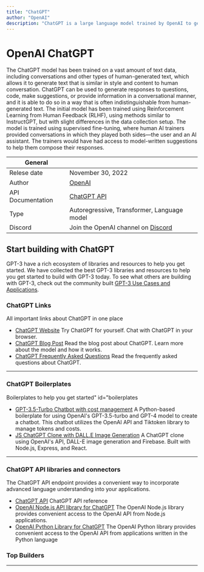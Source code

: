 ```yaml
---
title: "ChatGPT"
author: "OpenAI"
description: "ChatGPT is a large language model trained by OpenAI to generate human-like text in a conversational style. It is a variant of the GPT-3 model, which was specifically designed to be used to generate text in response to user input."
---
```


# OpenAI ChatGPT

The ChatGPT model has been trained on a vast amount of text data, including conversations and other types of human-generated text, 
which allows it to generate text that is similar in style and content to human conversation. ChatGPT can be used to generate responses 
to questions, code, make suggestions, or provide information in a conversational manner, and it is able to do so in a way that is often 
indistinguishable from human-generated text. The initial model has been trained using Reinforcement Learning from Human Feedback (RLHF), 
using methods similar to InstructGPT, but with slight differences in the data collection setup. The model is trained using supervised 
fine-tuning, where human AI trainers provided conversations in which they played both sides—the user and an AI assistant. The trainers 
would have had access to model-written suggestions to help them compose their responses.

| General           |                                                                    |
| ----------------- | ------------------------------------------------------------------ |
| Relese date       | November 30, 2022                                                  |
| Author            | [OpenAI](https://lablab.ai/tech/openai/)                           |
| API Documentation | [ChatGPT API](https://platform.openai.com/docs/api-reference/chat) |
| Type              | Autoregressive, Transformer, Language model                        |
| Discord           | Join the OpenAI channel on [Discord](https://discord.gg/7nQsGTy)   |

## Start building with ChatGPT

GPT-3 have a rich ecosystem of libraries and resources to help you get started. We have collected the best GPT-3 libraries and resources to help you get started to build with GPT-3 today. To see what others are building with GPT-3, check out the community built [GPT-3 Use Cases and Applications](/apps/tech/chatgpt).

<TechTutorials />

### ChatGPT Links

All important links about ChatGPT in one place

- [ChatGPT Website](https://chat.openai.com/chat) Try ChatGPT for yourself. Chat with ChatGPT in your browser.
- [ChatGPT Blog Post](https://openai.com/blog/chatgpt/) Read the blog post about ChatGPT. Learn more about the model and how it works.
- [ChatGPT Frequently Asked Questions](https://help.openai.com/en/articles/6783457-chatgpt-faq) Read the frequently asked questions about ChatGPT.

---

### ChatGPT Boilerplates

Boilerplates to help you get started" id="boilerplates

- [GPT-3.5-Turbo Chatbot with cost management](https://github.com/lablab-ai/openai-chat-endpoint-boilerplate) A Python-based boilerplate for using OpenAI's GPT-3.5-turbo and GPT-4 model to create a chatbot. This chatbot utilizes the OpenAI API and Tiktoken library to manage tokens and costs.
- [JS ChatGPT Clone with DALL.E Image Generation](https://github.com/lablab-ai/chatgpt-clone-nodejs-express-react) A ChatGPT clone using OpenAI's API, DALL-E image generation and Firebase. Built with Node.js, Express, and React.

---

### ChatGPT API libraries and connectors

The ChatGPT API endpoint provides a convenient way to incorporate advanced language understanding into your applications.

- [ChatGPT API](https://platform.openai.com/docs/api-reference/chat) ChatGPT API reference
- [OpenAI Node.js API library for ChatGPT](https://github.com/openai/openai-node) The OpenAI Node.js library provides convenient access to the OpenAI API from Node.js applications.
- [OpenAI Python Library for ChatGPT](https://github.com/openai/openai-python) The OpenAI Python library provides convenient access to the OpenAI API from applications written in the Python language

### Top Builders
<TopBuildersComponent/>

---